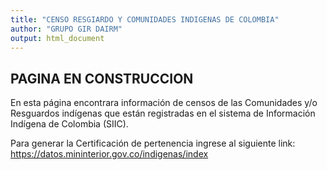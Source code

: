 ---
title: "CENSO RESGIARDO Y COMUNIDADES INDIGENAS DE COLOMBIA"
author: "GRUPO GIR DAIRM"
output: html_document
---

## PAGINA EN CONSTRUCCION


En esta página encontrara información de censos de las Comunidades y/o Resguardos indígenas que están registradas en el sistema de Información Indígena de Colombia (SIIC).

Para generar la Certificación de pertenencia ingrese al siguiente link: <https://datos.mininterior.gov.co/indigenas/index>




